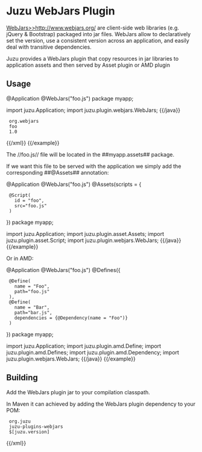 = Juzu WebJars Plugin =

[[WebJars>>http://www.webjars.org/]] are client-side web libraries (e.g. jQuery & Bootstrap) packaged into jar files.
WebJars allow to declaratively set the version, use a consistent version across an application, and easily deal with transitive dependencies.

Juzu provides a WebJars plugin that copy resources in jar libraries to application assets and then served by Asset plugin or AMD plugin


== Usage ==

{{example title="Annotating an application package for declaring WebJars"}}
{{java}}
@Application
@WebJars("foo.js")
package myapp;

import juzu.Application;
import juzu.plugin.webjars.WebJars;
{{/java}}
{{xml}}
<dependency>
  <groupId>org.webjars</groupId>
  <artifactId>foo</artifactId>
  <version>1.0</version>
</dependency>
{{/xml}}
{{/example}}

The //foo.js// file will be located in the ##myapp.assets## package.

If we want this file to be served with the application we simply add the corresponding ##@Assets## annotation:

{{example title="WebJars and Asset plugin in action"}}
{{java}}
@Application
@WebJars("foo.js")
@Assets(scripts = { 
  @Script(
    id = "foo", 
    src="foo.js"
  ) 
})
package myapp;

import juzu.Application;
import juzu.plugin.asset.Assets;
import juzu.plugin.asset.Script;
import juzu.plugin.webjars.WebJars;
{{/java}}
{{/example}}

Or in AMD:

{{example title="WebJars and AMD plugin in action"}}
{{java}}
@Application
@WebJars("foo.js")
@Defines({
  @Define(
    name = "Foo", 
    path="foo.js"
  ),
  @Define(
    name = "Bar", 
    path="bar.js",
    dependencies = {@Dependency(name = "Foo")}
  )
})  
package myapp;

import juzu.Application;
import juzu.plugin.amd.Define;
import juzu.plugin.amd.Defines;
import juzu.plugin.amd.Dependency;
import juzu.plugin.webjars.WebJars;
{{/java}}
{{/example}}

== Building ==

Add the WebJars plugin jar to your compilation classpath.

In Maven it can achieved by adding the WebJars plugin dependency to your POM:

{{xml}}
<dependency>
  <groupId>org.juzu</groupId>
  <artifactId>juzu-plugins-webjars</artifactId>
  <version>$[juzu.version]</version>
</dependency>
{{/xml}}
